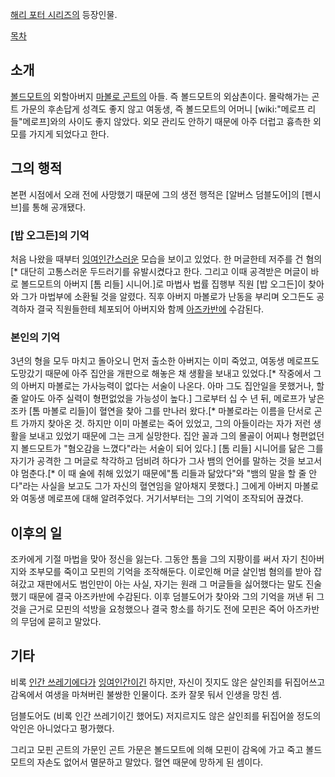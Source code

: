 [[해리 포터 시리즈]]의 등장인물.

[[목차]]
== 소개 ==
[[볼드모트]]의 외할아버지 [[마볼로 곤트]]의 아들. 즉 볼드모트의 외삼촌이다. 몰락해가는 곤트 가문의 후손답게 성격도 좋지 않고 여동생, 즉 볼드모트의 어머니 [wiki:"메로프 리들"메로프]와의 사이도 좋지 않았다. 외모 관리도 안하기 때문에 아주 더럽고 흉측한 외모를 가지게 되었다고 한다.
== 그의 행적 ==
본편 시점에서 오래 전에 사망했기 때문에 그의 생전 행적은 [알버스 덤블도어]의 [펜시브]를 통해 공개됐다.
=== [밥 오그든]의 기억 ===
처음 나왔을 때부터 [[잉여인간]]스러운 모습을 보이고 있었다. 한 머글한테 저주를 건 혐의[* 대단히 고통스러운 두드러기를 유발시켰다고 한다. 그리고 이때 공격받은 머글이 바로 볼드모트의 아버지 [톰 리들] 시니어.]로 마법사 법률 집행부 직원 [밥 오그든]이 찾아와 그가 마법부에 소환될 것을 알렸다. 직후 아버지 마볼로가 난동을 부리며 오그든도 공격하자 결국 직원들한테 체포되어 아버지와 함께 [[아즈카반]]에 수감된다.
=== 본인의 기억 ===
3년의 형을 모두 마치고 돌아오니 먼저 출소한 아버지는 이미 죽었고, 여동생 메로프도 도망갔기 때문에 아주 집안을 개판으로 해놓은 채 생활을 보내고 있었다.[* 작중에서 그의 아버지 마볼로는 가사능력이 없다는 서술이 나온다. 아마 그도 집안일을 못했거나, 할 줄 알아도 아주 실력이 형편없었을 가능성이 높다.] 그로부터 십 수 년 뒤, 메로프가 낳은 조카 [톰 마볼로 리들]이 혈연을 찾아 그를 만나러 왔다.[* 마볼로라는 이름을 단서로 곤트 가까지 찾아온 것. 하지만 이미 마볼로는 죽어 있었고, 그의 아들이라는 자가 저런 생활을 보내고 있었기 때문에 그는 크게 실망한다. 집안 꼴과 그의 몰골이 어찌나 형편없던지 볼드모트가 "혐오감을 느꼈다"라는 서술이 되어 있다.] [톰 리들] 시니어를 닮은 그를 자기가 공격한 그 머글로 착각하고 덤비려 하다가 그사 뱀의 언어를 말하는 것을 보고서야 멈춘다.[* 이 때 술에 취해 있었기 때문에"톰 리들과 닮았다"와 "뱀의 말을 할 줄 안다"라는 사실을 보고도 그가 자신의 혈연임을 알아채지 못했다.] 그에게 아버지 마볼로와 여동생 메로프에 대해 알려주었다. 거기서부터는 그의 기억이 조작되어 끊겼다.
== 이후의 일 ==
조카에게 기절 마법을 맞아 정신을 잃는다. 그동안 톰을 그의 지팡이를 써서 자기 친아버지와 조부모를 죽이고 모핀의 기억을 조작해둔다. 이로인해 머글 살인범 혐의를 받아 잡혀갔고 재판에서도 범인만이 아는 사실, 자기는 원래 그 머글들을 싫어했다는 말도 진술했기 때문에 결국 아즈카반에 수감된다. 이후 덤블도어가 찾아와 그의 기억을 꺼낸 뒤 그것을 근거로 모핀의 석방을 요청했으나 결국 항소를 하기도 전에 모핀은 죽어 아즈카반의 무덤에 묻히고 말았다.

== 기타 ==

비록 [[인간 쓰레기]]에다가 [[잉여인간]]이긴 하지만, 자신이 짓지도 않은 살인죄를 뒤집어쓰고 감옥에서 여생을 마쳐버린 불쌍한 인물이다. 조카 잘못 둬서 인생을 망친 셈.

덤블도어도 (비록 인간 쓰레기이긴 했어도) 저지르지도 않은 살인죄를 뒤집어쓸 정도의 악인은 아니었다고 평가했다.

그리고 모핀 곤트의 가문인 곤트 가문은 볼드모트에 의해 모핀이 감옥에 가고 죽고 볼드모트의 자손도 없어서 멸문하고 말았다. 혈연 때문에 망하게 된 셈이다.
